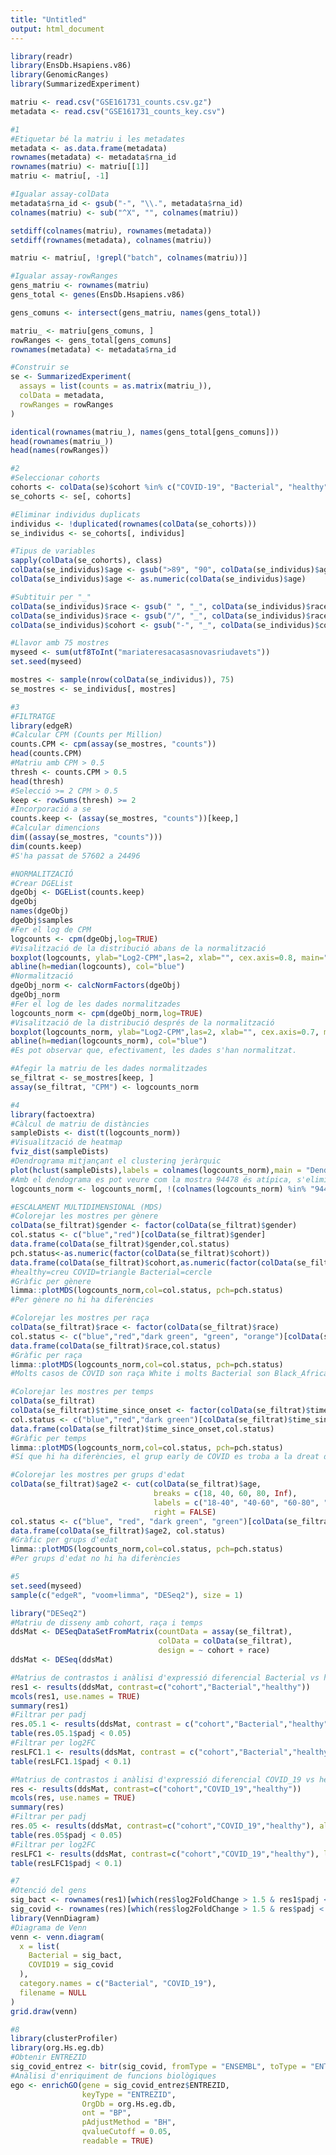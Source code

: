 ```yaml
---
title: "Untitled"
output: html_document
---
```


```r
library(readr)
library(EnsDb.Hsapiens.v86)
library(GenomicRanges)
library(SummarizedExperiment)

matriu <- read.csv("GSE161731_counts.csv.gz")
metadata <- read.csv("GSE161731_counts_key.csv")

#1
#Etiquetar bé la matriu i les metadates
metadata <- as.data.frame(metadata)
rownames(metadata) <- metadata$rna_id
rownames(matriu) <- matriu[[1]]
matriu <- matriu[, -1]

#Igualar assay-colData
metadata$rna_id <- gsub("-", "\\.", metadata$rna_id)
colnames(matriu) <- sub("^X", "", colnames(matriu))

setdiff(colnames(matriu), rownames(metadata))
setdiff(rownames(metadata), colnames(matriu))

matriu <- matriu[, !grepl("batch", colnames(matriu))]

#Igualar assay-rowRanges
gens_matriu <- rownames(matriu)
gens_total <- genes(EnsDb.Hsapiens.v86)

gens_comuns <- intersect(gens_matriu, names(gens_total))

matriu_ <- matriu[gens_comuns, ]
rowRanges <- gens_total[gens_comuns]
rownames(metadata) <- metadata$rna_id

#Construir se
se <- SummarizedExperiment(
  assays = list(counts = as.matrix(matriu_)), 
  colData = metadata,
  rowRanges = rowRanges
)

identical(rownames(matriu_), names(gens_total[gens_comuns]))
head(rownames(matriu_))
head(names(rowRanges))

#2
#Seleccionar cohorts
cohorts <- colData(se)$cohort %in% c("COVID-19", "Bacterial", "healthy")
se_cohorts <- se[, cohorts]

#Eliminar individus duplicats
individus <- !duplicated(rownames(colData(se_cohorts)))
se_individus <- se_cohorts[, individus]

#Tipus de variables
sapply(colData(se_cohorts), class)
colData(se_individus)$age <- gsub(">89", "90", colData(se_individus)$age)
colData(se_individus)$age <- as.numeric(colData(se_individus)$age)

#Subtituir per "_"
colData(se_individus)$race <- gsub(" ", "_", colData(se_individus)$race)
colData(se_individus)$race <- gsub("/", "_", colData(se_individus)$race)
colData(se_individus)$cohort <- gsub("-", "_", colData(se_individus)$cohort)

#Llavor amb 75 mostres
myseed <- sum(utf8ToInt("mariateresacasasnovasriudavets"))
set.seed(myseed)

mostres <- sample(nrow(colData(se_individus)), 75)
se_mostres <- se_individus[, mostres]

#3
#FILTRATGE
library(edgeR)
#Calcular CPM (Counts per Million)
counts.CPM <- cpm(assay(se_mostres, "counts"))
head(counts.CPM)
#Matriu amb CPM > 0.5
thresh <- counts.CPM > 0.5
head(thresh)
#Selecció >= 2 CPM > 0.5
keep <- rowSums(thresh) >= 2
#Incorporació a se
counts.keep <- (assay(se_mostres, "counts"))[keep,]
#Calcular dimencions
dim((assay(se_mostres, "counts")))
dim(counts.keep)
#S'ha passat de 57602 a 24496

#NORMALITZACIÓ
#Crear DGEList
dgeObj <- DGEList(counts.keep)
dgeObj
names(dgeObj)
dgeObj$samples
#Fer el log de CPM
logcounts <- cpm(dgeObj,log=TRUE)
#Visalització de la distribució abans de la normalització
boxplot(logcounts, ylab="Log2-CPM",las=2, xlab="", cex.axis=0.8, main="Boxplots of logCPMs (unnormalised)", cex.main=0.8)
abline(h=median(logcounts), col="blue")
#Normalització
dgeObj_norm <- calcNormFactors(dgeObj)
dgeObj_norm
#Fer el log de les dades normalitzades
logcounts_norm <- cpm(dgeObj_norm,log=TRUE)
#Visalització de la distribució després de la normalització
boxplot(logcounts_norm, ylab="Log2-CPM",las=2, xlab="", cex.axis=0.7, main="Boxplots of logCPMs (normalised)")
abline(h=median(logcounts_norm), col="blue")
#Es pot observar que, efectivament, les dades s'han normalitzat.

#Afegir la matriu de les dades normalitzades
se_filtrat <- se_mostres[keep, ]
assay(se_filtrat, "CPM") <- logcounts_norm

#4
library(factoextra)
#Càlcul de matriu de distàncies
sampleDists <- dist(t(logcounts_norm))
#Visualització de heatmap
fviz_dist(sampleDists)
#Dendrograma mitjançant el clustering jeràrquic
plot(hclust(sampleDists),labels = colnames(logcounts_norm),main = "Dendogram of sample distances", cex.lab=0.8, cex.main=0.9)
#Amb el dendograma es pot veure com la mostra 94478 és atípica, s'eliminarà
logcounts_norm <- logcounts_norm[, !(colnames(logcounts_norm) %in% "94478")]

#ESCALAMENT MULTIDIMENSIONAL (MDS)
#Colorejar les mostres per gènere
colData(se_filtrat)$gender <- factor(colData(se_filtrat)$gender)
col.status <- c("blue","red")[colData(se_filtrat)$gender]
data.frame(colData(se_filtrat)$gender,col.status)
pch.status<-as.numeric(factor(colData(se_filtrat)$cohort))
data.frame(colData(se_filtrat)$cohort,as.numeric(factor(colData(se_filtrat)$cohort)))
#healthy=creu COVID=triangle Bacterial=cercle
#Gràfic per gènere 
limma::plotMDS(logcounts_norm,col=col.status, pch=pch.status)
#Per gènere no hi ha diferències

#Colorejar les mostres per raça
colData(se_filtrat)$race <- factor(colData(se_filtrat)$race)
col.status <- c("blue","red","dark green", "green", "orange")[colData(se_filtrat)$race]
data.frame(colData(se_filtrat)$race,col.status)
#Gràfic per raça 
limma::plotMDS(logcounts_norm,col=col.status, pch=pch.status)
#Molts casos de COVID son raça White i molts Bacterial son Black_African_American, podria ser una variable confusora.

#Colorejar les mostres per temps
colData(se_filtrat)
colData(se_filtrat)$time_since_onset <- factor(colData(se_filtrat)$time_since_onset)
col.status <- c("blue","red","dark green")[colData(se_filtrat)$time_since_onset]
data.frame(colData(se_filtrat)$time_since_onset,col.status)
#Gràfic per temps 
limma::plotMDS(logcounts_norm,col=col.status, pch=pch.status)
#Sí que hi ha diferències, el grup early de COVID es troba a la dreat del gràfic, podria ser una variable confusora.

#Colorejar les mostres per grups d'edat
colData(se_filtrat)$age2 <- cut(colData(se_filtrat)$age, 
                                breaks = c(18, 40, 60, 80, Inf), 
                                labels = c("18-40", "40-60", "60-80", "80+"), 
                                right = FALSE) 
col.status <- c("blue", "red", "dark green", "green")[colData(se_filtrat)$age2]
data.frame(colData(se_filtrat)$age2, col.status)
#Gràfic per grups d'edat
limma::plotMDS(logcounts_norm,col=col.status, pch=pch.status)
#Per grups d'edat no hi ha diferències

#5
set.seed(myseed) 
sample(c("edgeR", "voom+limma", "DESeq2"), size = 1)

library("DESeq2")
#Matriu de disseny amb cohort, raça i temps
ddsMat <- DESeqDataSetFromMatrix(countData = assay(se_filtrat),
                                 colData = colData(se_filtrat),
                                 design = ~ cohort + race)
ddsMat <- DESeq(ddsMat)

#Matrius de contrastos i anàlisi d'expressió diferencial Bacterial vs healthy 
res1 <- results(ddsMat, contrast=c("cohort","Bacterial","healthy"))
mcols(res1, use.names = TRUE)
summary(res1)
#Filtrar per padj
res.05.1 <- results(ddsMat, contrast = c("cohort","Bacterial","healthy"), alpha = 0.05)
table(res.05.1$padj < 0.05)
#Filtrar per log2FC
resLFC1.1 <- results(ddsMat, contrast = c("cohort","Bacterial","healthy"), lfcThreshold=1.5)
table(resLFC1.1$padj < 0.1)

#Matrius de contrastos i anàlisi d'expressió diferencial COVID_19 vs healthy 
res <- results(ddsMat, contrast=c("cohort","COVID_19","healthy"))
mcols(res, use.names = TRUE)
summary(res)
#Filtrar per padj
res.05 <- results(ddsMat, contrast=c("cohort","COVID_19","healthy"), alpha = 0.05)
table(res.05$padj < 0.05)
#Filtrar per log2FC
resLFC1 <- results(ddsMat, contrast=c("cohort","COVID_19","healthy"), lfcThreshold=1.5)
table(resLFC1$padj < 0.1)

#7
#Otenció del gens
sig_bact <- rownames(res1)[which(res$log2FoldChange > 1.5 & res1$padj < 0.05)]
sig_covid <- rownames(res)[which(res$log2FoldChange > 1.5 & res$padj < 0.05)]
library(VennDiagram)
#Diagrama de Venn
venn <- venn.diagram(
  x = list(
    Bacterial = sig_bact,
    COVID19 = sig_covid
  ),
  category.names = c("Bacterial", "COVID_19"),
  filename = NULL
)
grid.draw(venn)

#8
library(clusterProfiler)
library(org.Hs.eg.db)
#Obtenir ENTREZID
sig_covid_entrez <- bitr(sig_covid, fromType = "ENSEMBL", toType = "ENTREZID", OrgDb = org.Hs.eg.db)
#Anàlisi d'enriquiment de funcions biològiques
ego <- enrichGO(gene = sig_covid_entrez$ENTREZID, 
                keyType = "ENTREZID",
                OrgDb = org.Hs.eg.db,  
                ont = "BP", 
                pAdjustMethod = "BH", 
                qvalueCutoff = 0.05, 
                readable = TRUE)


```

